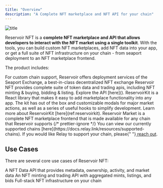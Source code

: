 ```yaml
---
title: "Overview"
description: "A Complete NFT marketplace and NFT API for your chain"
---
```


![title](/images/ReservoirNFT.png)

Reservoir NFT is a **complete NFT marketplace and API that allows developers to interact with the NFT market using a single toolkit**. With the tools, you can build custom NFT marketplaces, add NFT data into your app, or get a full suite of NFT infrastructure on your chain - from seaport deployment to an NFT marketplace frontend.

The product includes:

<AccordionGroup>
  <Accordion title="Seaport Deployment">
    For custom chain support, Reservoir offers deployment services of the
    Seaport Exchange, a best-in-class decentralized NFT exchange
  </Accordion>
  <Accordion title="NFT Trading and Data APIs">
    Reservoir NFT provides complete suite of token data and trading apis,
    including NFT minting & buying, bidding & listing. Explore the API [here]().
  </Accordion>
  <Accordion title="ReservoirKit">
    ReservoirKit is a React library that makes it easy to add marketplace
    functionality into any app. The kit has out of the box and customizable
    modals for major market actions, as well as a series of useful hooks to
    simplify development. Learn more about ReservoirKit
    [here](ref:reservoirkit).
  </Accordion>
  <Accordion title="Reservoir Market (FE)">
    Reservoir Market is a complete NFT marketplace frontend that is made
    available for any chain that Reservoir supports
  </Accordion>
  {/* prettier-ignore */}
  <Accordion title="Custom Chain Support">
    You can view our currently supported chains [here](https://docs.relay.link/resources/supported-chains). If you would like Relay to support your chain, please{" "}<a href="#intercom" className="open-intercom"> reach out</a>. 
    </Accordion>
</AccordionGroup>

## Use Cases

There are several core use cases of Reservoir NFT:

<CardGroup cols={3}>
  <Card
    title="NFT Data"
    img="/images/NFTData.png"
    href="https://docs.relay.link/use-cases/instant-bridging"
  >
    A NFT Data API that provides metadata, ownership, activity, and market data
  </Card>
  <Card
    title="NFT Minting & Trading"
    img="/images/UC-cross-chain.png"
    href="https://docs.relay.link/use-cases/cross-chain-execution"
  >
    An NFT minting and trading API with aggregated mints, listings, and bids
  </Card>
  <Card
    title="NFT Exchange Infrastructure"
    img="/images/ReservoirNFT.png"
    href="https://docs.relay.link/use-cases/cross-chain-execution"
  >
    Full-stack NFT infrastructure on your chain
  </Card>
</CardGroup>

